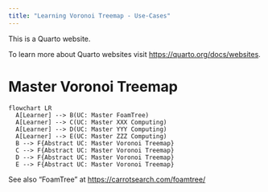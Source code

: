 ```yaml
---
title: "Learning Voronoi Treemap - Use-Cases"
---
```


This is a Quarto website.

To learn more about Quarto websites visit <https://quarto.org/docs/websites>.

# Master Voronoi Treemap

```mermaid
flowchart LR
  A[Learner] --> B(UC: Master FoamTree)
  A[Learner] --> C(UC: Master XXX Computing)
  A[Learner] --> D(UC: Master YYY Computing)
  A[Learner] --> E(UC: Master ZZZ Computing)  
  B --> F{Abstract UC: Master Voronoi Treemap}
  C --> F{Abstract UC: Master Voronoi Treemap}
  D --> F{Abstract UC: Master Voronoi Treemap}
  E --> F{Abstract UC: Master Voronoi Treemap}
```

See also "FoamTree" at <https://carrotsearch.com/foamtree/>
